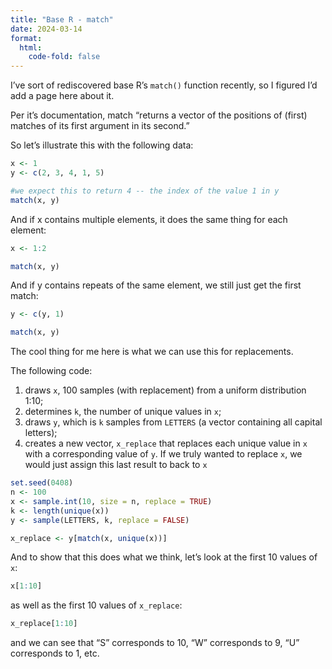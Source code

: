 ---
title: "Base R - match"
date: 2024-03-14
format:
  html:
    code-fold: false
---

I've sort of rediscovered base R's `match()` function recently, so I figured I'd add a page here about it.

Per it's documentation, match "returns a vector of the positions of (first) matches of its first argument in its second."

So let's illustrate this with the following data:

```{r}
x <- 1
y <- c(2, 3, 4, 1, 5)

#we expect this to return 4 -- the index of the value 1 in y
match(x, y)
```

And if x contains multiple elements, it does the same thing for each element:

```{r}
x <- 1:2

match(x, y) 
```

And if y contains repeats of the same element, we still just get the first match:

```{r}
y <- c(y, 1) 

match(x, y)
```

The cool thing for me here is what we can use this for replacements.

The following code:

1. draws `x`, 100 samples (with replacement) from a uniform distribution 1:10;
2. determines `k`, the number of unique values in `x`;
3. draws `y`, which is `k` samples from `LETTERS` (a vector containing all capital letters);
4. creates a new vector, `x_replace` that replaces each unique value in `x` with a corresponding value of `y`. If we truly wanted to replace `x`, we would just assign this last result to back to `x`

```{r}
set.seed(0408)
n <- 100
x <- sample.int(10, size = n, replace = TRUE) 
k <- length(unique(x))
y <- sample(LETTERS, k, replace = FALSE)

x_replace <- y[match(x, unique(x))]
```

And to show that this does what we think, let's look at the first 10 values of `x`:

```{r}
x[1:10]
```

as well as the first 10 values of `x_replace`:

```{r}
x_replace[1:10] 
```

and we can see that "S" corresponds to 10, "W" corresponds to 9, "U" corresponds to 1, etc.
